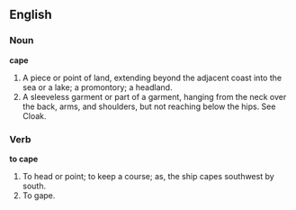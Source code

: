 ==English==

===Noun===

'''cape'''

#A piece or point of land, extending beyond the adjacent coast into the sea or a lake; a promontory; a headland.
#A sleeveless garment or part of a garment, hanging from the neck over the back, arms, and shoulders, but not reaching below the hips. See Cloak.

===Verb===

'''to cape'''

#To head or point; to keep a course; as, the ship capes southwest by south.
#To gape.